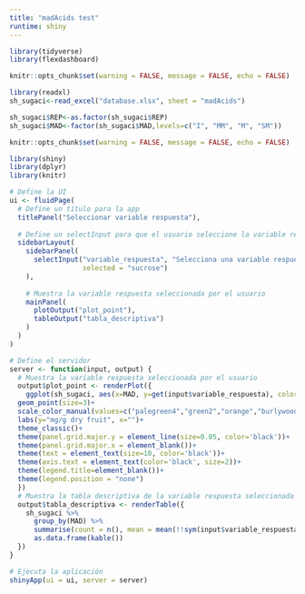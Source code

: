 ```yaml
---
title: "madAcids test"
runtime: shiny
---
```


```r
library(tidyverse)
library(flexdashboard)
```


```r
knitr::opts_chunk$set(warning = FALSE, message = FALSE, echo = FALSE)

library(readxl)
sh_sugaci<-read_excel("database.xlsx", sheet = "madAcids")

sh_sugaci$REP<-as.factor(sh_sugaci$REP)
sh_sugaci$MAD<-factor(sh_sugaci$MAD,levels=c("I", "MM", "M", "SM"))

```

```r
knitr::opts_chunk$set(warning = FALSE, message = FALSE, echo = FALSE)

library(shiny)
library(dplyr)
library(knitr)

# Define la UI
ui <- fluidPage(
  # Define un título para la app
  titlePanel("Seleccionar variable respuesta"),
  
  # Define un selectInput para que el usuario seleccione la variable respuesta
  sidebarLayout(
    sidebarPanel(
      selectInput("variable_respuesta", "Selecciona una variable respuesta:", choices = sh_sugaci %>% select_if(is.numeric) %>% names(),
                  selected = "sucrose")
    ),
    
    # Muestra la variable respuesta seleccionada por el usuario
    mainPanel(
      plotOutput("plot_point"),
      tableOutput("tabla_descriptiva")
    )
  )
)

# Define el servidor
server <- function(input, output) {
  # Muestra la variable respuesta seleccionada por el usuario
  output$plot_point <- renderPlot({
    ggplot(sh_sugaci, aes(x=MAD, y=get(input$variable_respuesta), color=MAD, width=1, shape=REP)) +
  geom_point(size=3)+
  scale_color_manual(values=c("palegreen4","green2","orange","burlywood2", "blue"))+
  labs(y="mg/g dry fruit", x="")+
  theme_classic()+
  theme(panel.grid.major.y = element_line(size=0.05, color='black'))+
  theme(panel.grid.major.x = element_blank())+
  theme(text = element_text(size=10, color='black'))+
  theme(axis.text = element_text(color='black', size=2))+
  theme(legend.title=element_blank())+
  theme(legend.position = "none")
  })
  # Muestra la tabla descriptiva de la variable respuesta seleccionada por el usuario
  output$tabla_descriptiva <- renderTable({
    sh_sugaci %>% 
      group_by(MAD) %>% 
      summarise(count = n(), mean = mean(!!sym(input$variable_respuesta)), sd = sd(!!sym(input$variable_respuesta))) %>% 
      as.data.frame(kable())
  })
}

# Ejecuta la aplicación
shinyApp(ui = ui, server = server)


```

